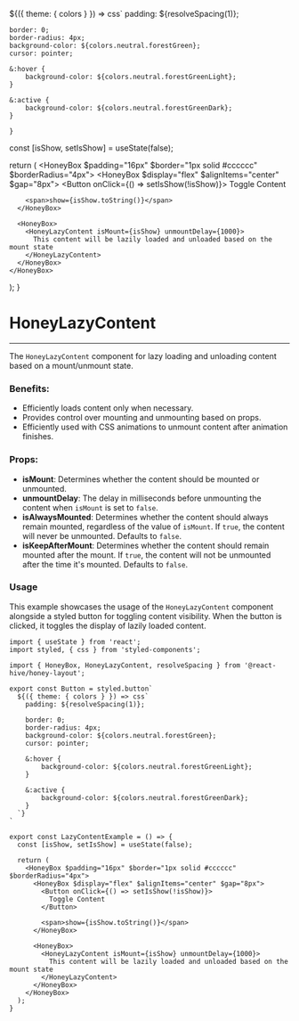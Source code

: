 

  ${({ theme: { colors } }) => css`
    padding: ${resolveSpacing(1)};

    border: 0;
    border-radius: 4px;
    background-color: ${colors.neutral.forestGreen};
    cursor: pointer;

    &:hover {
        background-color: ${colors.neutral.forestGreenLight};
    }

    &:active {
        background-color: ${colors.neutral.forestGreenDark};
    }
  `}
`

  const [isShow, setIsShow] = useState(false);

  return (
    <HoneyBox $padding="16px" $border="1px solid #cccccc" $borderRadius="4px">
      <HoneyBox $display="flex" $alignItems="center" $gap="8px">
        <Button onClick={() => setIsShow(!isShow)}>
          Toggle Content
        </Button>

        <span>show={isShow.toString()}</span>
      </HoneyBox>

      <HoneyBox>
        <HoneyLazyContent isMount={isShow} unmountDelay={1000}>
          This content will be lazily loaded and unloaded based on the mount state
        </HoneyLazyContent>
      </HoneyBox>
    </HoneyBox>
  );
}

# HoneyLazyContent

---

The `HoneyLazyContent` component for lazy loading and unloading content based on a mount/unmount state.

### Benefits:

* Efficiently loads content only when necessary.
* Provides control over mounting and unmounting based on props.
* Efficiently used with CSS animations to unmount content after animation finishes.

### Props:

* **isMount**: Determines whether the content should be mounted or unmounted.
* **unmountDelay**: The delay in milliseconds before unmounting the content when `isMount` is set to `false`.
* **isAlwaysMounted**: Determines whether the content should always remain mounted, regardless of the value of `isMount`.
If `true`, the content will never be unmounted. Defaults to `false`.
* **isKeepAfterMount**: Determines whether the content should remain mounted after the mount.
If `true`, the content will not be unmounted after the time it's mounted. Defaults to `false`.

### Usage

This example showcases the usage of the `HoneyLazyContent` component alongside a styled button for toggling content visibility. When the button is clicked, it toggles the display of lazily loaded content.

<LazyContentExample/>

```tsx
import { useState } from 'react';
import styled, { css } from 'styled-components';

import { HoneyBox, HoneyLazyContent, resolveSpacing } from '@react-hive/honey-layout';

export const Button = styled.button`
  ${({ theme: { colors } }) => css`
    padding: ${resolveSpacing(1)};

    border: 0;
    border-radius: 4px;
    background-color: ${colors.neutral.forestGreen};
    cursor: pointer;

    &:hover {
        background-color: ${colors.neutral.forestGreenLight};
    }

    &:active {
        background-color: ${colors.neutral.forestGreenDark};
    }
  `}
`

export const LazyContentExample = () => {
  const [isShow, setIsShow] = useState(false);

  return (
    <HoneyBox $padding="16px" $border="1px solid #cccccc" $borderRadius="4px">
      <HoneyBox $display="flex" $alignItems="center" $gap="8px">
        <Button onClick={() => setIsShow(!isShow)}>
          Toggle Content
        </Button>

        <span>show={isShow.toString()}</span>
      </HoneyBox>

      <HoneyBox>
        <HoneyLazyContent isMount={isShow} unmountDelay={1000}>
          This content will be lazily loaded and unloaded based on the mount state
        </HoneyLazyContent>
      </HoneyBox>
    </HoneyBox>
  );
}
```